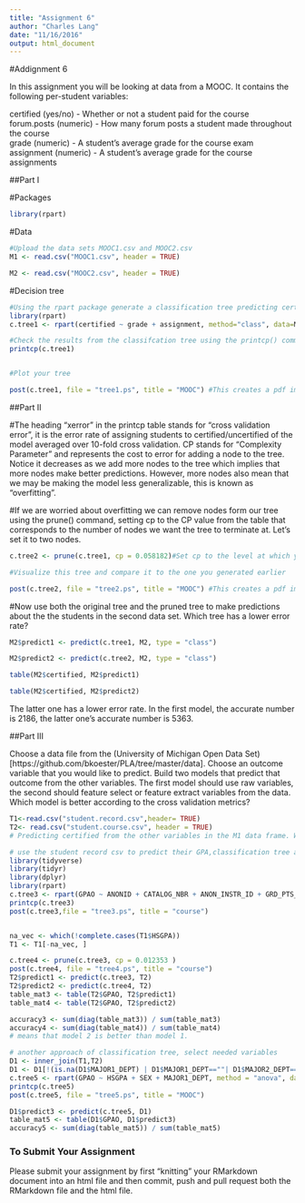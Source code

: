 ```yaml
---
title: "Assignment 6"
author: "Charles Lang"
date: "11/16/2016"
output: html_document
---
```

#Addignment 6

In this assignment you will be looking at data from a MOOC. It contains the following per-student variables:

certified (yes/no) - Whether or not a student paid for the course  
forum.posts (numeric) - How many forum posts a student made throughout the course  
grade (numeric) - A student's average grade for the course exam  
assignment (numeric) - A student's average grade for the course assignments  

##Part I

#Packages
```r
library(rpart)
```

#Data
```r
#Upload the data sets MOOC1.csv and MOOC2.csv
M1 <- read.csv("MOOC1.csv", header = TRUE)

M2 <- read.csv("MOOC2.csv", header = TRUE)

```

#Decision tree
```r
#Using the rpart package generate a classification tree predicting certified from the other variables in the M1 data frame. Which variables should you use?
library(rpart)
c.tree1 <- rpart(certified ~ grade + assignment, method="class", data=M1)

#Check the results from the classifcation tree using the printcp() command
printcp(c.tree1)


#Plot your tree

post(c.tree1, file = "tree1.ps", title = "MOOC") #This creates a pdf image of the tree

```

##Part II

#The heading "xerror" in the printcp table stands for "cross validation error", it is the error rate of assigning students to certified/uncertified of the model averaged over 10-fold cross validation. CP stands for "Complexity Parameter" and represents the cost to error for adding a node to the tree. Notice it decreases as we add more nodes to the tree which implies that more nodes make better predictions. However, more nodes also mean that we may be making the model less generalizable, this is known as "overfitting".

#If we are worried about overfitting we can remove nodes form our tree using the prune() command, setting cp to the CP value from the table that corresponds to the number of nodes we want the tree to terminate at. Let's set it to two nodes.

```r
c.tree2 <- prune(c.tree1, cp = 0.058182)#Set cp to the level at which you want the tree to end

#Visualize this tree and compare it to the one you generated earlier

post(c.tree2, file = "tree2.ps", title = "MOOC") #This creates a pdf image of the tree
```

#Now use both the original tree and the pruned tree to make predictions about the the students in the second data set. Which tree has a lower error rate?

```r
M2$predict1 <- predict(c.tree1, M2, type = "class")

M2$predict2 <- predict(c.tree2, M2, type = "class")

table(M2$certified, M2$predict1)

table(M2$certified, M2$predict2)

```

The latter one has a lower error rate.
In the first model, the accurate number is 2186, the latter one's accurate number is 5363.

##Part III

Choose a data file from the (University of Michigan Open Data Set)[https://github.com/bkoester/PLA/tree/master/data]. Choose an outcome variable that you would like to predict. Build two models that predict that outcome from the other variables. The first model should use raw variables, the second should feature select or feature extract variables from the data. Which model is better according to the cross validation metrics?

```r
T1<-read.csv("student.record.csv",header= TRUE)
T2<- read.csv("student.course.csv", header = TRUE)
# Predicting certified from the other variables in the M1 data frame. Which variables should you use?

# use the student record csv to predict their GPA,classification tree approach 1
library(tidyverse)
library(tidyr)
library(dplyr)
library(rpart)
c.tree3 <- rpart(GPAO ~ ANONID + CATALOG_NBR + ANON_INSTR_ID + GRD_PTS_PER_UNIT + DIV + SUBJECT + TERM, method = "anova", data = T2)
printcp(c.tree3)
post(c.tree3,file = "tree3.ps", title = "course")


na_vec <- which(!complete.cases(T1$HSGPA))
T1 <- T1[-na_vec, ]

c.tree4 <- prune(c.tree3, cp = 0.012353 )
post(c.tree4, file = "tree4.ps", title = "course")
T2$predict1 <- predict(c.tree3, T2)
T2$predict2 <- predict(c.tree4, T2)
table_mat3 <- table(T2$GPAO, T2$predict1)
table_mat4 <- table(T2$GPAO, T2$predict2)

accuracy3 <- sum(diag(table_mat3)) / sum(table_mat3)
accuracy4 <- sum(diag(table_mat4)) / sum(table_mat4)
# means that model 2 is better than model 1.

# another approach of classification tree, select needed variables
D1 <- inner_join(T1,T2)
D1 <- D1[!(is.na(D1$MAJOR1_DEPT) | D1$MAJOR1_DEPT==""| D1$MAJOR2_DEPT==""| D1$MAJOR3_DEPT==""), ]
c.tree5 <- rpart(GPAO ~ HSGPA + SEX + MAJOR1_DEPT, method = "anova", data = D1)
printcp(c.tree5)
post(c.tree5, file = "tree5.ps", title = "MOOC")

D1$predict3 <- predict(c.tree5, D1)
table_mat5 <- table(D1$GPAO, D1$predict3)
accuracy5 <- sum(diag(table_mat5)) / sum(table_mat5)

```


### To Submit Your Assignment

Please submit your assignment by first "knitting" your RMarkdown document into an html file and then commit, push and pull request both the RMarkdown file and the html file.